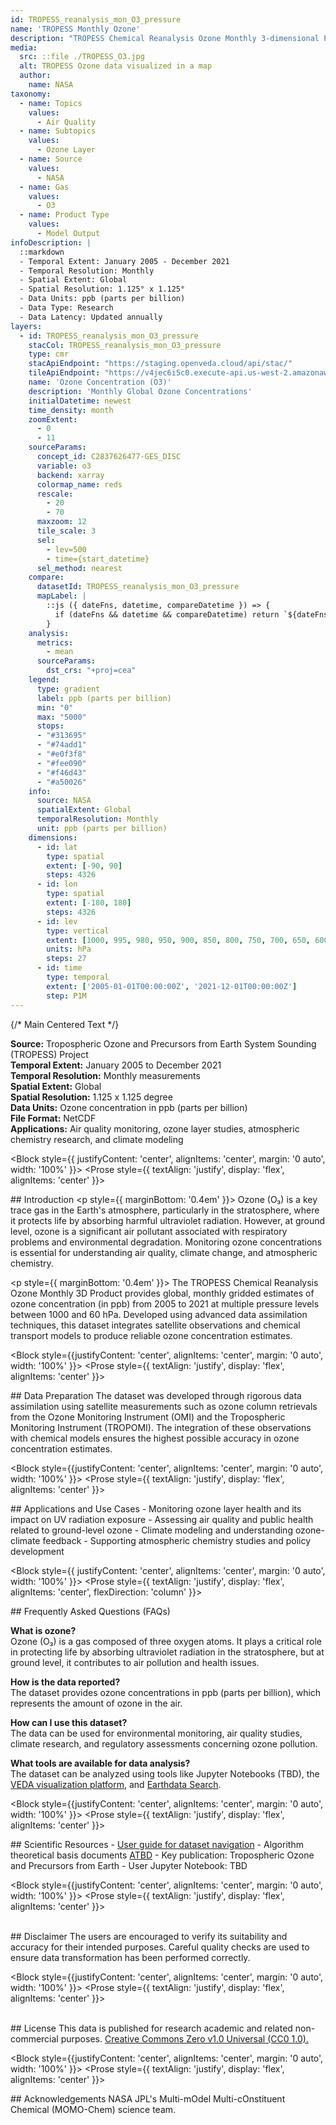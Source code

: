 ```yaml
---
id: TROPESS_reanalysis_mon_O3_pressure
name: 'TROPESS Monthly Ozone'
description: "TROPESS Chemical Reanalysis Ozone Monthly 3-dimensional Product V1"
media:
  src: ::file ./TROPESS_O3.jpg
  alt: TROPESS Ozone data visualized in a map
  author:
    name: NASA
taxonomy:
  - name: Topics
    values:
      - Air Quality
  - name: Subtopics
    values:
      - Ozone Layer
  - name: Source
    values:
      - NASA
  - name: Gas
    values:
      - O3
  - name: Product Type
    values:
      - Model Output
infoDescription: |
  ::markdown
  - Temporal Extent: January 2005 - December 2021
  - Temporal Resolution: Monthly
  - Spatial Extent: Global
  - Spatial Resolution: 1.125° x 1.125°
  - Data Units: ppb (parts per billion)
  - Data Type: Research
  - Data Latency: Updated annually
layers:
  - id: TROPESS_reanalysis_mon_O3_pressure
    stacCol: TROPESS_reanalysis_mon_O3_pressure
    type: cmr
    stacApiEndpoint: "https://staging.openveda.cloud/api/stac/"
    tileApiEndpoint: "https://v4jec6i5c0.execute-api.us-west-2.amazonaws.com/WebMercatorQuad/tilejson.json"
    name: 'Ozone Concentration (O3)'
    description: 'Monthly Global Ozone Concentrations'
    initialDatetime: newest
    time_density: month
    zoomExtent:
      - 0
      - 11
    sourceParams:
      concept_id: C2837626477-GES_DISC
      variable: o3
      backend: xarray
      colormap_name: reds
      rescale:
        - 20
        - 70
      maxzoom: 12
      tile_scale: 3
      sel:
        - lev=500
        - time={start_datetime}
      sel_method: nearest
    compare:
      datasetId: TROPESS_reanalysis_mon_O3_pressure
      mapLabel: |
        ::js ({ dateFns, datetime, compareDatetime }) => {
          if (dateFns && datetime && compareDatetime) return `${dateFns.format(datetime, 'LLL yyyy')} VS ${dateFns.format(compareDatetime, 'LLL yyyy')}`;
        }
    analysis:
      metrics:
        - mean
      sourceParams:
        dst_crs: "+proj=cea"
    legend:
      type: gradient
      label: ppb (parts per billion)
      min: "0"
      max: "5000"
      stops:
      - "#313695"
      - "#74add1"
      - "#e0f3f8"
      - "#fee090"
      - "#f46d43"
      - "#a50026"
    info:
      source: NASA
      spatialExtent: Global
      temporalResolution: Monthly
      unit: ppb (parts per billion)
    dimensions:
      - id: lat
        type: spatial
        extent: [-90, 90]
        steps: 4326
      - id: lon
        type: spatial
        extent: [-180, 180]
        steps: 4326
      - id: lev
        type: vertical
        extent: [1000, 995, 980, 950, 900, 850, 800, 750, 700, 650, 600, 550, 500, 450, 400, 350, 300, 250, 200, 175, 150, 125, 100, 90, 80, 70, 60]
        units: hPa
        steps: 27
      - id: time
        type: temporal
        extent: ['2005-01-01T00:00:00Z', '2021-12-01T00:00:00Z']
        step: P1M
---
```


<Block>
  <Prose
    style={{
      display: 'flex',
      justifyContent: 'center',
      alignItems: 'flex-start',
      gap: '32px',
      width: '100%'
    }}
  >
    {/* Main Centered Text */}
    <Prose
      style={{
        backgroundColor: '#f0f0f0',
        padding: '18px',
        borderRadius: '8px',
        flex: 1,
        maxWidth: '800px',
        boxShadow: '0 2px 8px rgba(0,0,0,0.05)',
        textAlign: 'justify',
        border: '1px solid #ccc'
      }}
    >
      <p>
        <strong>Source:</strong> Tropospheric Ozone and Precursors from Earth System Sounding (TROPESS) Project<br />
        <strong>Temporal Extent:</strong> January 2005 to December 2021<br />
        <strong>Temporal Resolution:</strong> Monthly measurements<br />
        <strong>Spatial Extent:</strong> Global<br />
        <strong>Spatial Resolution:</strong> 1.125 x 1.125 degree <br />
        <strong>Data Units:</strong> Ozone concentration in ppb (parts per billion) <br />
        <strong>File Format:</strong> NetCDF <br />
       <strong>Applications:</strong> Air quality monitoring, ozone layer studies, atmospheric chemistry research, and climate modeling
      </p>
    </Prose>
  </Prose>
</Block>

<Block style={{ justifyContent: 'center', alignItems: 'center', margin: '0 auto', width: '100%' }}>
  <Prose style={{ textAlign: 'justify', display: 'flex', alignItems: 'center' }}>
    <p>
      ## Introduction
      <p style={{ marginBottom: '0.4em' }}>
      Ozone (O₃) is a key trace gas in the Earth's atmosphere, particularly in the stratosphere, where it protects life by absorbing harmful ultraviolet radiation. However, at ground level, ozone is a significant air pollutant associated with respiratory problems and environmental degradation. Monitoring ozone concentrations is essential for understanding air quality, climate change, and atmospheric chemistry.
      </p>
      <p style={{ marginBottom: '0.4em' }}>
      The TROPESS Chemical Reanalysis Ozone Monthly 3D Product provides global, monthly gridded estimates of ozone concentration (in ppb) from 2005 to 2021 at multiple pressure levels between 1000 and 60 hPa. Developed using advanced data assimilation techniques, this dataset integrates satellite observations and chemical transport models to produce reliable ozone concentration estimates.
      </p>
    </p>
  </Prose>
</Block>

<Block style={{justifyContent: 'center', alignItems: 'center', margin: '0 auto', width: '100%' }}>
   <Prose style={{ textAlign: 'justify', display: 'flex', alignItems: 'center' }}>
      <p>
    ## Data Preparation
        The dataset was developed through rigorous data assimilation using satellite measurements such as ozone column retrievals from the Ozone Monitoring Instrument (OMI) and the Tropospheric Monitoring Instrument (TROPOMI). The integration of these observations with chemical models ensures the highest possible accuracy in ozone concentration estimates.
    </p>
  </Prose>
</Block>

<Block style={{justifyContent: 'center', alignItems: 'center', margin: '0 auto', width: '100%' }}>
   <Prose style={{ textAlign: 'justify', display: 'flex', alignItems: 'center' }}>
   <p>
    ## Applications and Use Cases
      - Monitoring ozone layer health and its impact on UV radiation exposure
      - Assessing air quality and public health related to ground-level ozone
      - Climate modeling and understanding ozone-climate feedback
      - Supporting atmospheric chemistry studies and policy development
  </p>
  </Prose>
</Block>

<Block style={{ justifyContent: 'center', alignItems: 'center', margin: '0 auto', width: '100%' }}>
  <Prose style={{ textAlign: 'justify', display: 'flex', alignItems: 'center', flexDirection: 'column' }}>
  <p>
    ## Frequently Asked Questions (FAQs)
    <p style={{ marginBottom: '0.9em' }}>
      <strong>What is ozone?</strong><br />
      Ozone (O₃) is a gas composed of three oxygen atoms. It plays a critical role in protecting life by absorbing ultraviolet radiation in the stratosphere, but at ground level, it contributes to air pollution and health issues.
    </p>
    <p style={{ marginBottom: '0.9em' }}>
      <strong>How is the data reported?</strong><br />
      The dataset provides ozone concentrations in ppb (parts per billion), which represents the amount of ozone in the air.
    </p>
    <p style={{ marginBottom: '0.9em' }}>
      <strong>How can I use this dataset?</strong><br />
      The data can be used for environmental monitoring, air quality studies, climate research, and regulatory assessments concerning ozone pollution.
    </p>
    <p style={{ marginBottom: '0.9em' }}>
      <strong>What tools are available for data analysis?</strong><br />
      The dataset can be analyzed using tools like Jupyter Notebooks (TBD), the <a href="#">VEDA visualization platform</a>, and <a href="https://search.earthdata.nasa.gov/">Earthdata Search</a>.
    </p>
  </p>
  </Prose>
</Block>

<Block style={{justifyContent: 'center', alignItems: 'center', margin: '0 auto', width: '100%' }}>
   <Prose style={{ textAlign: 'justify', display: 'flex', alignItems: 'center' }}>
     <p> 
    ## Scientific Resources
      - [User guide for dataset navigation](https://cmr.earthdata.nasa.gov/search/concepts/C2837626477-GES_DISC.html)
      - Algorithm theoretical basis documents [ATBD](https://tropess.gesdisc.eosdis.nasa.gov/data/TROPESS_O3/TROPESS_O3_REANALYSIS_README.pdf)
      - Key publication: Tropospheric Ozone and Precursors from Earth
      - User Jupyter Notebook: TBD
    </p>
  </Prose>
</Block>

<Block style={{justifyContent: 'center', alignItems: 'center', margin: '0 auto', width: '100%' }}>
   <Prose style={{ textAlign: 'justify', display: 'flex', alignItems: 'center' }}>
      <p>  
    ## Disclaimer 
      The users are encouraged to verify its suitability and accuracy for their intended purposes. Careful quality checks are used to ensure data transformation has been performed correctly.
    </p>
  </Prose>
</Block>

<Block style={{justifyContent: 'center', alignItems: 'center', margin: '0 auto', width: '100%' }}>
   <Prose style={{ textAlign: 'justify', display: 'flex', alignItems: 'center' }}>
    <p>  
    ## License
    This data is published for research academic and related non-commercial purposes. [Creative Commons Zero v1.0 Universal (CC0 1.0).](https://creativecommons.org/publicdomain/zero/1.0/deed.en)
    </p>
  </Prose>
</Block>

<Block style={{justifyContent: 'center', alignItems: 'center', margin: '0 auto', width: '100%' }}>
   <Prose style={{ textAlign: 'justify', display: 'flex', alignItems: 'center' }}>
   <p>
    ## Acknowledgements
       NASA JPL's Multi-mOdel Multi-cOnstituent Chemical (MOMO-Chem) science team.
  </p>
  </Prose>
</Block>
